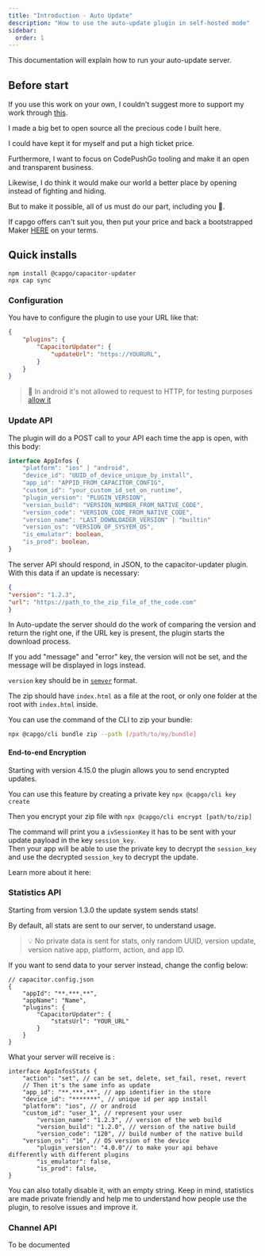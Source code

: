 ```yaml
---
title: "Introduction - Auto Update"
description: "How to use the auto-update plugin in self-hosted mode"
sidebar:
  order: 1
---
```



This documentation will explain how to run your auto-update server.

## Before start

If you use this work on your own, I couldn't suggest more to support my work through [this](https://github.com/sponsors/riderx/).

I made a big bet to open source all the precious code I built here.

I could have kept it for myself and put a high ticket price.

Furthermore, I want to focus on CodePushGo tooling and make it an open and transparent business.

Likewise, I do think it would make our world a better place by opening instead of fighting and hiding.

But to make it possible, all of us must do our part, including you 🥹.

If capgo offers can't suit you, then put your price and back a bootstrapped Maker [HERE](https://github.com/sponsors/riderx/) on your terms.

## Quick installs

```
npm install @capgo/capacitor-updater
npx cap sync
```

### Configuration

You have to configure the plugin to use your URL like that:

```json
{
	"plugins": {
		"CapacitorUpdater": {
			"updateUrl": "https://YOURURL",
		}
	}
}
```

> 🚧 In android it's not allowed to request to HTTP, for testing purposes [allow it](https://stackoverflow.com/questions/45940861/android-8-cleartext-http-traffic-not-permitted/)

### Update API

The plugin will do a POST call to your API each time the app is open, with this body:

```typescript
interface AppInfos {
    "platform": "ios" | "android",
    "device_id": "UUID_of_device_unique_by_install",
    "app_id": "APPID_FROM_CAPACITOR_CONFIG",
    "custom_id": "your_custom_id_set_on_runtime",
    "plugin_version": "PLUGIN_VERSION",
    "version_build": "VERSION_NUMBER_FROM_NATIVE_CODE",
    "version_code": "VERSION_CODE_FROM_NATIVE_CODE",
    "version_name": "LAST_DOWNLOADER_VERSION" | "builtin"
    "version_os": "VERSION_OF_SYSYEM_OS",
    "is_emulator": boolean,
    "is_prod": boolean,
}
```

The server API should respond, in JSON, to the capacitor-updater plugin. With this data if an update is necessary:

```json
{
"version": "1.2.3",
"url": "https://path_to_the_zip_file_of_the_code.com"
}
```

In Auto-update the server should do the work of comparing the version and return the right one, if the URL key is present, the plugin starts the download process.

If you add "message" and "error" key, the version will not be set, and the message will be displayed in logs instead.

`version` key should be in [`semver`](https://semver.org/) format.

The zip should have `index.html` as a file at the root, or only one folder at the root with `index.html` inside.


You can use the command of the CLI to zip your bundle:

```bash
npx @capgo/cli bundle zip --path [/path/to/my/bundle]
```

<LinkCard
	title="Update Endppint"
	href="/docs/self-hosted/auto-update/update-endpoint"
/>

#### End-to-end Encryption

Starting with version 4.15.0 the plugin allows you to send encrypted updates.

You can use this feature by creating a private key ``npx @capgo/cli key create``

Then you encrypt your zip file with ``npx @capgo/cli encrypt [path/to/zip]``

The command will print you a `ivSessionKey` it has to be sent with your update payload in the key `session_key`.\
Then your app will be able to use the private key to decrypt the `session_key` and use the decrypted `session_key` to decrypt the update.

Learn more about it here:

<LinkCard
	title="Self-hosted Live Updates"
	href="https://capgo.app/blog/self-hosted-live-updates/"
/>

### Statistics API

Starting from version 1.3.0 the update system sends stats!

By default, all stats are sent to our server, to understand usage.

> 💡 No private data is sent for stats, only random UUID, version update, version native app, platform, action, and app ID.

If you want to send data to your server instead, change the config below:

```tsx
// capacitor.config.json
{
	"appId": "**.***.**",
	"appName": "Name",
	"plugins": {
		"CapacitorUpdater": {
			"statsUrl": "YOUR_URL"
		}
	}
}
```

What your server will receive is :

```tsx
interface AppInfosStats {
	"action": "set", // can be set, delete, set_fail, reset, revert
	// Then it's the same info as update
	"app_id": "**.***.**", // app identifier in the store
	"device_id": "*******", // unique id per app install
	"platform": "ios", // or android
	"custom_id": "user_1", // represent your user
        "version_name": "1.2.3", // version of the web build
        "version_build": "1.2.0", // version of the native build
        "version_code": "120", // build number of the native build
	"version_os": "16", // OS version of the device
        "plugin_version": "4.0.0"// to make your api behave differently with different plugins
        "is_emulator": false,
    	"is_prod": false,
}
```

You can also totally disable it, with an empty string. Keep in mind, statistics are made private friendly and help me to understand how people use the plugin, to resolve issues and improve it.

<LinkCard
	title="Stats Endpoint"
	href="/docs/self-hosted/auto-update/stats-endpoint/"
/>

### Channel API

To be documented
